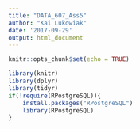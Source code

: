 ```yaml
---
title: "DATA_607_Ass5"
author: "Kai Lukowiak"
date: '2017-09-29'
output: html_document
---
```


```r
knitr::opts_chunk$set(echo = TRUE)
```

```r
library(knitr)
library(dplyr)
library(tidyr)
if(!require(RPostgreSQL)){
    install.packages("RPostgreSQL")
    library(RPostgreSQL)
}
```

```r

```

